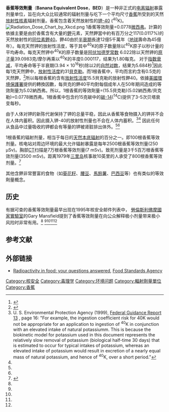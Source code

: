 {{medical}}
'''香蕉等效劑量'''（'''Banana Equivalent Dose'''，'''BED'''）是一种非正式的[[电离辐射|电离辐射]]暴露剂量单位，旨在向大众比较通常的辐射剂量与吃下一个平均尺寸[[香蕉|香蕉]]所受到的天然[[放射性核素|放射性核素]]辐射剂量。香蕉包含着天然放射性的[[钾-40|钾-40]] (<sup>40</sup>K)。
[[File:Radiation_Dose_Chart_by_Xkcd.png|thumb]]
1香蕉等效劑量=0.0778[[微西弗|微西弗]]。計算的依據主要是由於香蕉含有大量的[[鉀|鉀]]元素，天然鉀當中約有百万分之117(0.0117%)的天然放射性的[[同位素|同位素]][[鉀40|鉀40]]。鉀40由於[[半衰期|半衰期]]長達12億5千萬年（[[地球|地球]]壽命為45億年）。每克天然钾的放射性活度，等于其中<sup>40</sup>K的原子数量除以<sup>40</sup>K原子以秒计量的平均寿命。每克天然钾中<sup>40</sup>K的原子数量是[[阿伏加德罗常数|阿伏加德罗常数]] 6.022{{e|23}}除以天然钾的[[原子量|原子量]]39.0983克/摩尔再乘以<sup>40</sup>K的丰度0.000117，结果为1.80{{e|18}}每克。 对于[[指数衰减|指数衰减]]，平均寿命等于半衰期(3.94 × 10<sup>16</sup>秒)除以2的[[自然对数|自然对数]]，结果为5.684{{e|16}}秒<ref name=Samat>{{cite journal |first1=Supian |last1=Bin Samat |first2=Stuart |last2=Green |first3=Alun H. |last3=Beddoe |year=1997 |title=The <sup>40</sup>K activity of one gram of potassium |journal=Physics in Medicine and Biology |volume=42 |issue=2 |page=407 |doi=10.1088/0031-9155/42/2/012|bibcode = 1997PMB....42..407S }}</ref>因此每1克天然鉀中，[[放射性活度|放射性活度]]約31[[貝克勒|貝克勒]]。而1根香蕉中，平均而言約含有0.5克的天然鉀，<ref>{{cite web |url=http://www.chiquitabananas.com/Worlds-Favorite-Fruit/bananas-and-potassium.aspx |title=Bananas & Potassium |quote=...the average banana contains about 422 [[milligram|mg]] of potassium... |accessdate=2011-07-28 |archive-url=https://web.archive.org/web/20110814155548/http://www.chiquitabananas.com/Worlds-Favorite-Fruit/bananas-and-potassium.aspx |archive-date=2011-08-14 |dead-url=yes }}</ref>所以每根香蕉約含有[[放射性活度|放射性活度]]15.5貝克勒的放射性鉀40。依據[[美國環境保護署|美國環境保護署]]提供的轉換因數，每貝克的鉀40平均對每個成年人在50年期间造成的等效劑量为5.02納西弗。所以，1根香蕉的等效劑量=(15.5貝克勒)(5.02納西弗/貝克勒)=0.0778微西弗。1根香蕉中包含约15克碳中的[[碳-14|碳-14]](<sup>14</sup>C)提供了3-5次贝塔衰变每秒。

由于人体对钾的新陈代谢保持了钾的总量平稳，因此从香蕉等食物摄入的钾并不会在人体内蓄积。因此摄入钾-40的放射性剂量也不会在人体内蓄积。<ref name="fgr13">U. S. Environmental Protection Agency (1999), [http://www.epa.gov/radiation/docs/federal/402-r-99-001.pdf Federal Guidance Report 13] {{Wayback|url=http://www.epa.gov/radiation/docs/federal/402-r-99-001.pdf |date=20121017235447 }}, page 16: "For example, the ingestion coefficient risk for 40K would not be appropriate for an application to ingestion  of <sup>40</sup>K in conjunction with an elevated intake of natural potassiumm. This is because the biokinetic model for potassium used in this document represents the relatively slow removal of potassium (biological half-time 30 days) that is estimated to occur for typical intakes of potassium, whereas an elevated intake of potassium would result in excretion of a nearly equal mass of natural potassium, and hence of <sup>40</sup>K, over a short period."</ref><ref name=homeostasis/> 因此任何从食品中过量吸收的钾都会有等量的钾被肾脏排出体外。<ref name="radsafelist" /><ref name= "meggitt" />

1根香蕉的辐射剂量，相当于每日的[[本底輻射|天然本底辐射]]的百分之一。即100根香蕉等效剂量。核电站对周边环境的最大允许辐射暴露是每年2500根香蕉等效剂量(250 μSv)。胸部[[CT|CT]]扫描是7万根香蕉等效剂量(7 mSv)。致死剂量是3千5百万根香蕉等效剂量(3500 mSv)。距离1979年[[三哩岛核泄漏事故|三里岛]]核事故10英里的人承受了800根香蕉等效剂量。<ref>{{cite web |url=http://www.world-nuclear.org/info/safety-and-security/safety-of-plants/three-mile-island-accident/ |title=Three Mile Island Accident |quote=...The average  radiation dose to people living within 10 miles of the plant was 0.08 millisieverts... |accessdate=2015-10-25 |archive-date=2016-01-28 |archive-url=https://web.archive.org/web/20160128125809/http://www.world-nuclear.org/info/Safety-and-Security/Safety-of-Plants/Three-Mile-Island-accident/ |dead-url=no }}</ref>

其他含鉀非常豐富的食物（如[[葵花籽|葵花籽]]、[[腰豆|腰豆]]、[[馬鈴薯|馬鈴薯]]、[[巴西豆|巴西豆]]等）也有类似的等效劑量概念。

==历史==
有据可查的香蕉等效劑量最早出现在1995年{{tsl|en|RadSafe}}核安全邮件列表中， [[勞倫斯利佛摩國家實驗室|勞倫斯利佛摩國家實驗室]]的Gary Mansfield提到了香蕉等效劑量在向公众解释极小剂量带来极小风险时非常有用。<ref name="radsafelist" />  <ref name="fgr11"/><ref name="hps.org2"/><ref name= "xkcd"/><ref name= "apcal"/>
   
== 参考文献 ==
{{reflist|30em|refs=
<ref name="fgr11">[http://www.epa.gov/rpdweb00/docs/federal/520-1-88-020.pdf Federal Guidance Report #11] (table 2.2, page 156) Lists conversion factor of 5.02×10<sup>−9</sup> Sv/Bq for [[Committed_effective_dose_equivalent_(CEDE)|committed effective dose equivalent]] of ingested pure potassium-40 (not of natural potassium).</ref>
<ref name="radsafelist">RadSafe mailing list: [http://health.phys.iit.edu/extended_archive/9503/msg00074.html original posting] and [http://health.phys.iit.edu/archives/2011-March/031395.html follow up thread]. FGR11 discussed.</ref>
<ref name=homeostasis>{{cite book|last1=Eisenbud|first1=Merril |last2=Gesell|first2=Thomas F. |title=Environmental radioactivity: from natural, industrial, and military sources|url=https://books.google.com/books?id=67Pn4ydLOVAC|year=1997|publisher=Academic Press|isbn=978-0-12-235154-9|pages=[https://books.google.com/books?id=67Pn4ydLOVAC&pg=PA171 171–172]|quote=It is important to recognize that the potassium content of the body is under strict homeostatic control and is not influenced by variations in environmental levels. For this reason, the dose from {{sup|40}}K in the body is constant.}}</ref>
<ref name= "meggitt">{{Cite web|url=http://boingboing.net/2010/08/27/bananas-are-radioact.html |title=Bananas are radioactive—But they aren't a good way to explain radiation exposure |author=[[Maggie_Koerth-Baker|Maggie Koerth-Baker]] |date=Aug 27, 2010 }} (Accessed 25 May 2011).  Attributes the title statement to Geoff Meggitt, former UK Atomic Energy Authority.</ref>
<ref name="hps.org2">[https://hps.org/publicinformation/ate/q482.html Environmental and Background Radiation], [https://hps.org Health Physics Society].</ref>
<ref name= "xkcd">[http://blog.xkcd.com/2011/03/19/radiation-chart/ Radiation chart]</ref>
<ref name= "apcal">{{Cite web|url=http://anti-proton.com/?p=606 |title=Radioactive Banana! Peeling Away the Mystery |author=Tom Watson |date=Feb 26, 2012 }} (Accessed 14 March 2012).</ref>
}}

==外部链接==
* [http://www.food.gov.uk/safereating/rad_in_food/radioactivity/ Radioactivity in food: your questions answered], [[Food_Standards_Agency|Food Standards Agency]]

[[Category:核安全|Category:核安全]]
[[Category:毒理学|Category:毒理学]]
[[Category:环境问题|Category:环境问题]]
[[Category:輻射劑量單位|Category:輻射劑量單位]]
[[Category:香蕉|Category:香蕉]]